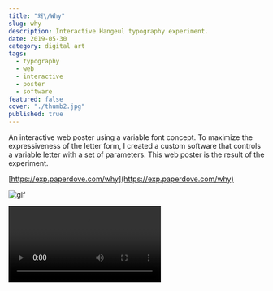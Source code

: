 ```yaml
---
title: "왜\/Why"
slug: why
description: Interactive Hangeul typography experiment.
date: 2019-05-30
category: digital art
tags:
  - typography
  - web
  - interactive
  - poster
  - software
featured: false
cover: "./thumb2.jpg"
published: true
---
```



An interactive web poster using a variable font concept. To maximize the expressiveness of the letter form, I created a custom software that controls a variable letter with a set of parameters. This web poster is the result of the experiment.

[https://exp.paperdove.com/why](https://exp.paperdove.com/why)

![gif](./animated.gif)

<Video src={vid1} />
